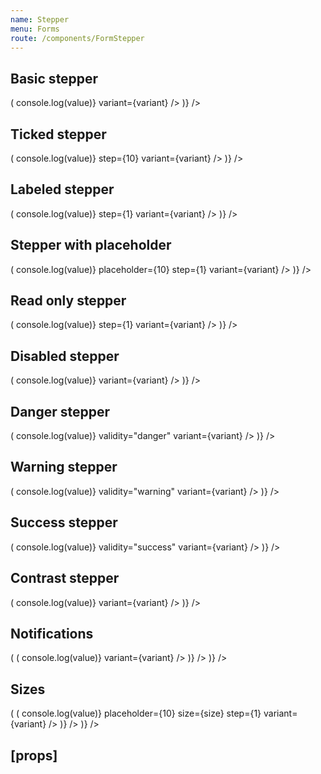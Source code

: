 ```yaml
---
name: Stepper
menu: Forms
route: /components/FormStepper
---
```



<PageTitle src="components/Form/Stepper" title="Stepper" />

## Basic stepper

<Playground>
  <ThemeWrapper>
    <Looper
      list={variants}
      render={variant => (
        <Rhythm py={3}>
          <FormComponentDemo unwrapped initialValue={10} property="value" type="stepper">
            <Stepper
              aria-label="Super fantastic label"
              onChange={(event, value) => console.log(value)}
              variant={variant}
            />
          </FormComponentDemo>
        </Rhythm>
      )}
    />
  </ThemeWrapper>
</Playground>

## Ticked stepper

<Playground>
  <ThemeWrapper>
    <Looper
      list={variants}
      render={variant => (
        <Rhythm py={3}>
          <FormComponentDemo unwrapped initialValue={10} property="value" type="stepper">
            <Stepper
              aria-label="Super fantastic label"
              id="demo-ticked-stepper"
              max={100}
              min={-100}
              onChange={(event, value) => console.log(value)}
              step={10}
              variant={variant}
            />
          </FormComponentDemo>
        </Rhythm>
      )}
    />
  </ThemeWrapper>
</Playground>

## Labeled stepper

<Playground>
  <ThemeWrapper>
    <Looper
      list={variants}
      render={variant => (
        <Rhythm py={3}>
          <FormComponentDemo unwrapped initialValue={10} property="value" type="stepper">
            <Stepper
              label="Cool label"
              max={12}
              min={2}
              onChange={(event, value) => console.log(value)}
              step={1}
              variant={variant}
            />
          </FormComponentDemo>
        </Rhythm>
      )}
    />
  </ThemeWrapper>
</Playground>

## Stepper with placeholder

<Playground>
  <ThemeWrapper>
    <Looper
      list={variants}
      render={variant => (
        <Rhythm py={3}>
          <FormComponentDemo unwrapped property="value" type="stepper">
            <Stepper
              label="Cool label"
              max={12}
              min={2}
              onChange={(event, value) => console.log(value)}
              placeholder={10}
              step={1}
              variant={variant}
            />
          </FormComponentDemo>
        </Rhythm>
      )}
    />
  </ThemeWrapper>
</Playground>

## Read only stepper

<Playground>
  <ThemeWrapper>
    <Looper
      list={variants}
      render={variant => (
        <Rhythm py={3}>
          <FormComponentDemo unwrapped initialValue={10} property="value" type="stepper">
            <Stepper
              readOnly
              label="Cool label"
              max={12}
              min={2}
              onChange={(event, value) => console.log(value)}
              step={1}
              variant={variant}
            />
          </FormComponentDemo>
        </Rhythm>
      )}
    />
  </ThemeWrapper>
</Playground>

## Disabled stepper

<Playground>
  <ThemeWrapper>
    <Looper
      list={variants}
      render={variant => (
        <Rhythm py={3}>
          <FormComponentDemo unwrapped initialValue={30} property="value" type="stepper">
            <Stepper
              disabled
              aria-label="Super fantastic label"
              onChange={(event, value) => console.log(value)}
              variant={variant}
            />
          </FormComponentDemo>
        </Rhythm>
      )}
    />
  </ThemeWrapper>
</Playground>

## Danger stepper

<Playground>
  <ThemeWrapper>
    <Looper
      list={variants}
      render={variant => (
        <Rhythm py={3}>
          <FormComponentDemo unwrapped initialValue={60} property="value" type="stepper">
            <Stepper
              aria-label="Super fantastic label"
              onChange={(event, value) => console.log(value)}
              validity="danger"
              variant={variant}
            />
          </FormComponentDemo>
        </Rhythm>
      )}
    />
  </ThemeWrapper>
</Playground>

## Warning stepper

<Playground>
  <ThemeWrapper>
    <Looper
      list={variants}
      render={variant => (
        <Rhythm py={3}>
          <FormComponentDemo unwrapped initialValue={60} property="value" type="stepper">
            <Stepper
              aria-label="Super fantastic label"
              onChange={(event, value) => console.log(value)}
              validity="warning"
              variant={variant}
            />
          </FormComponentDemo>
        </Rhythm>
      )}
    />
  </ThemeWrapper>
</Playground>

## Success stepper

<Playground>
  <ThemeWrapper>
    <Looper
      list={variants}
      render={variant => (
        <Rhythm py={3}>
          <FormComponentDemo unwrapped initialValue={60} property="value" type="stepper">
            <Stepper
              aria-label="Super fantastic label"
              onChange={(event, value) => console.log(value)}
              validity="success"
              variant={variant}
            />
          </FormComponentDemo>
        </Rhythm>
      )}
    />
  </ThemeWrapper>
</Playground>

## Contrast stepper

<Playground>
  <ThemeWrapper contrast>
    <Looper
      list={variants}
      render={variant => (
        <Rhythm py={3}>
          <FormComponentDemo contrast unwrapped initialValue={30} property="value" type="stepper">
            <Stepper
              contrast
              aria-label="Super fantastic label"
              onChange={(event, value) => console.log(value)}
              variant={variant}
            />
          </FormComponentDemo>
        </Rhythm>
      )}
    />
  </ThemeWrapper>
</Playground>

## Notifications

<Playground>
  <ThemeWrapper>
    <Looper
      list={variants}
      render={variant => (
        <Looper
          list={['success', 'danger', 'warning', 'primary', 'neutral']}
          render={level => (
            <Rhythm py={3}>
              <FormComponentDemo unwrapped initialValue={10} property="value" type="stepper">
                <NotifiedStepper
                  aria-label="Super fantastic label"
                  level={level}
                  notification={`This is an example ${level} notification.`}
                  onChange={(event, value) => console.log(value)}
                  variant={variant}
                />
              </FormComponentDemo>
            </Rhythm>
          )}
        />
      )}
    />
  </ThemeWrapper>
</Playground>

## Sizes

<Playground>
  <ThemeWrapper>
    <Looper
      list={sizes}
      render={size => (
        <Rhythm grouped my={3}>
          <Looper
            list={variants}
            render={variant => (
              <Rhythm key={variant} py={3}>
                <FormComponentDemo unwrapped property="value" type="textbox">
                  <Stepper
                    inputWidth="auto"
                    label={`Size ${size}`}
                    max={12}
                    min={2}
                    onChange={(event, value) => console.log(value)}
                    placeholder={10}
                    size={size}
                    step={1}
                    variant={variant}
                  />
                </FormComponentDemo>
              </Rhythm>
            )}
          />
        </Rhythm>
      )}
    />
  </ThemeWrapper>
</Playground>

## \[props\]

<Props of={Stepper} />
